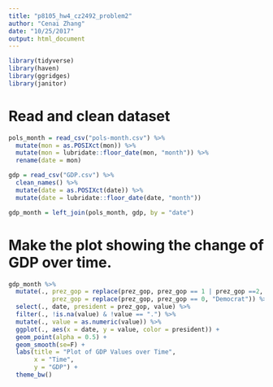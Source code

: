 ```yaml
---
title: "p8105_hw4_cz2492_problem2"
author: "Cenai Zhang"
date: "10/25/2017"
output: html_document
---
```


```r
library(tidyverse)
library(haven)
library(ggridges)
library(janitor)
```

# Read and clean dataset
```r
pols_month = read_csv("pols-month.csv") %>% 
  mutate(mon = as.POSIXct(mon)) %>% 
  mutate(mon = lubridate::floor_date(mon, "month")) %>% 
  rename(date = mon)

gdp = read_csv("GDP.csv") %>% 
  clean_names() %>% 
  mutate(date = as.POSIXct(date)) %>%
  mutate(date = lubridate::floor_date(date, "month"))

gdp_month = left_join(pols_month, gdp, by = "date")
```

# Make the plot showing the change of GDP over time.
```r
gdp_month %>%
  mutate(., prez_gop = replace(prez_gop, prez_gop == 1 | prez_gop ==2, "Republican"),
            prez_gop = replace(prez_gop, prez_gop == 0, "Democrat")) %>%
  select(., date, president = prez_gop, value) %>%
  filter(., !is.na(value) & !value == ".") %>%
  mutate(., value = as.numeric(value)) %>%
  ggplot(., aes(x = date, y = value, color = president)) +
  geom_point(alpha = 0.5) +
  geom_smooth(se=F) +
  labs(title = "Plot of GDP Values over Time",
       x = "Time",
       y = "GDP") +
  theme_bw()
```